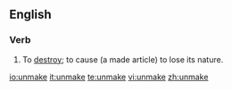 ==English==

===Verb===
{{en-verb|unmakes|unmaking|unmade|unmade}}

# {{transitive}} To [[destroy]]; to cause (a made article) to lose its nature.

[[io:unmake]]
[[it:unmake]]
[[te:unmake]]
[[vi:unmake]]
[[zh:unmake]]